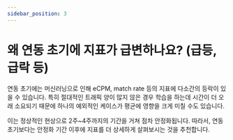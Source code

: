 ```yaml
---
sidebar_position: 3
---
```


# 왜 연동 초기에 지표가 급변하나요? (급등, 급락 등)

연동 초기에는 머신러닝으로 인해 eCPM, match rate 등의 지표에 다소간의 등락이 있을 수 있습니다. 특히 절대적인 트래픽 양이 많지 않은 경우 학습을 하는데 시간이 더 오래 소요되기 때문에 하나의 예외적인 케이스가 평균에 영향을 크게 미칠 수도 있습니다. 

이는 정상적인 현상으로 2주~4주까지의 기간을 거쳐 점차 안정화됩니다. 따라서, 연동 초기보다는 안정화 기간 이후에 지표를 더 상세하게 살펴보시는 것을 추천합니다.